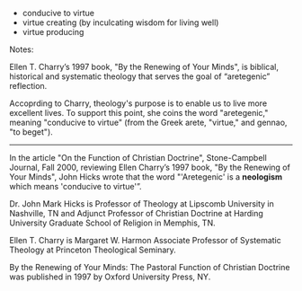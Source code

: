 * conducive to virtue
* virtue creating (by inculcating wisdom for living well)
* virtue producing <This aretegenic function of theology was at the heart of theology prior to modernity>

Notes:

Ellen T. Charry’s 1997 book, "By the Renewing of Your Minds", is biblical, historical and systematic theology that serves the goal of “aretegenic” reflection. 

Accoprding to Charry, theology's purpose is to enable us to live more excellent lives. To support this point, she coins the word "aretegenic," meaning "conducive to virtue" (from the Greek arete, "virtue," and gennao, "to beget").
{{protologism}}
----

In the article "On the Function of Christian Doctrine", Stone-Campbell Journal, Fall 2000, reviewing Ellen Charry’s 1997 book, "By the Renewing of Your Minds", John Hicks wrote that the word "'Aretegenic' is a '''neologism''' which means 'conducive to virtue'”.

Dr. John Mark Hicks is Professor of Theology at Lipscomb University in Nashville, TN and Adjunct Professor of Christian Doctrine at Harding University Graduate School of Religion in Memphis, TN.

Ellen T. Charry is Margaret W. Harmon Associate Professor of Systematic Theology at Princeton Theological Seminary. 

By the Renewing of Your Minds: The Pastoral Function of Christian Doctrine was published in 1997 by Oxford University Press, NY.